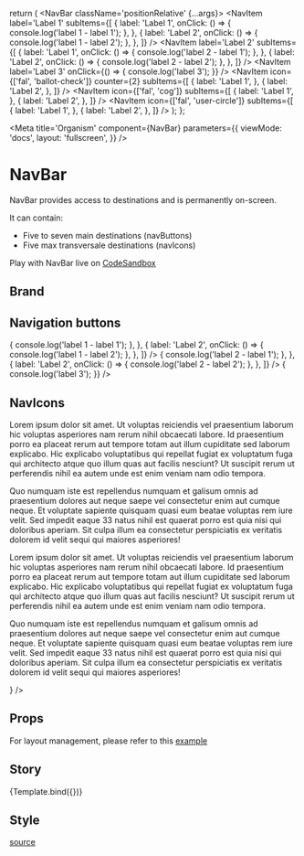 


  return (
    <Router>
      <NavBar className='positionRelative' {...args}>
        <NavBarMenu>
          <NavItem
            label='Label 1'
            subItems={[
              {
                label: 'Label 1',
                onClick: () => {
                  console.log('label 1 - label 1');
                },
              },
              {
                label: 'Label 2',
                onClick: () => {
                  console.log('label 1 - label 2');
                },
              },
            ]}
          />
          <NavItem
            label='Label 2'
            subItems={[
              {
                label: 'Label 1',
                onClick: () => {
                  console.log('label 2 - label 1');
                },
              },
              {
                label: 'Label 2',
                onClick: () => {
                  console.log('label 2 - label 2');
                },
              },
            ]}
          />
          <NavItem
            label='Label 3'
            onClick={() => {
              console.log('label 3');
            }}
          />
        </NavBarMenu>
        <NavBarUtilities>
          <NavItem
            icon={['fal', 'ballot-check']}
            counter={2}
            subItems={[
              {
                label: 'Label 1',
              },
              {
                label: 'Label 2',
              },
            ]}
          />
          <NavItem
            icon={['fal', 'cog']}
            subItems={[
              {
                label: 'Label 1',
              },
              {
                label: 'Label 2',
              },
            ]}
          />
          <NavItem
            icon={['fal', 'user-circle']}
            subItems={[
              {
                label: 'Label 1',
              },
              {
                label: 'Label 2',
              },
            ]}
          />
        </NavBarUtilities>
      </NavBar>
    </Router>
  );
};

<Meta
  title='Organism'
  component={NavBar}
  parameters={{
    viewMode: 'docs',
    layout: 'fullscreen',
  }}
/>

# NavBar

NavBar provides access to destinations and is permanently on-screen.

It can contain:

- Five to seven main destinations (navButtons)
- Five max transversale destinations (navIcons)

Play with NavBar live on [CodeSandbox](https://codesandbox.io/s/sidebar-demo-t4s312)

## Brand

<Canvas isExpanded={true}>
  <Router>
    <NavBar
      brand={{
        logoSource: './images/logo.svg',
        redirection: '/',
      }}
      className='positionRelative'
    />
  </Router>
</Canvas>

## Navigation buttons

<Canvas isExpanded={false}>
  <Router>
    <NavBar
      brand={{
        logoSource: './images/logo.svg',
        redirection: '/',
      }}
      className='positionRelative'>
      <NavBarMenu>
        <NavItem
          label='Label 1'
          subItems={[
            {
              label: 'Label 1',
              onClick: () => {
                console.log('label 1 - label 1');
              },
            },
            {
              label: 'Label 2',
              onClick: () => {
                console.log('label 1 - label 2');
              },
            },
          ]}
        />
        <NavItem
          label='Label 2'
          subItems={[
            {
              label: 'Label 1',
              onClick: () => {
                console.log('label 2 - label 1');
              },
            },
            {
              label: 'Label 2',
              onClick: () => {
                console.log('label 2 - label 2');
              },
            },
          ]}
        />
        <NavItem
          label='Label 3'
          onClick={() => {
            console.log('label 3');
          }}
        />
      </NavBarMenu>
    </NavBar>
  </Router>
</Canvas>

## NavIcons

<Canvas isExpanded={false}>
  <Router>
    <NavBar
      brand={{
        logoSource: './images/logo.svg',
      }}
      className='positionRelative'>
      <NavBarUtilities>
        <NavItem
          icon={['fal', 'ballot-check']}
          counter={2}
          subItems={[
            {
              label: 'Label 1',
            },
            {
              label: 'Label 2',
            },
          ]}
        />
        <NavItem
          icon={['fal', 'bell']}
          counter='+99'
          customSubItem={
            <div
              style={{
                maxWidth: '500px',
                height: '300px',
                padding: '0px 16px',
                overflowX: 'hidden',
                overflowY: 'auto',
                backgroundColor: '#FFF',
              }}>
              <p>
                Lorem ipsum dolor sit amet. Ut voluptas reiciendis vel praesentium laborum hic voluptas asperiores nam
                rerum nihil obcaecati labore. Id praesentium porro ea placeat rerum aut tempore totam aut illum
                cupiditate sed laborum explicabo. Hic explicabo voluptatibus qui repellat fugiat ex voluptatum fuga qui
                architecto atque quo illum quas aut facilis nesciunt? Ut suscipit rerum ut perferendis nihil ea autem
                unde est enim veniam nam odio tempora.
              </p>
              <p>
                Quo numquam iste est repellendus numquam et galisum omnis ad praesentium dolores aut neque saepe vel
                consectetur enim aut cumque neque. Et voluptate sapiente quisquam quasi eum beatae voluptas rem iure
                velit. Sed impedit eaque 33 natus nihil est quaerat porro est quia nisi qui doloribus aperiam. Sit culpa
                illum ea consectetur perspiciatis ex veritatis dolorem id velit sequi qui maiores asperiores!
              </p>
              <p>
                Lorem ipsum dolor sit amet. Ut voluptas reiciendis vel praesentium laborum hic voluptas asperiores nam
                rerum nihil obcaecati labore. Id praesentium porro ea placeat rerum aut tempore totam aut illum
                cupiditate sed laborum explicabo. Hic explicabo voluptatibus qui repellat fugiat ex voluptatum fuga qui
                architecto atque quo illum quas aut facilis nesciunt? Ut suscipit rerum ut perferendis nihil ea autem
                unde est enim veniam nam odio tempora.
              </p>
              <p>
                Quo numquam iste est repellendus numquam et galisum omnis ad praesentium dolores aut neque saepe vel
                consectetur enim aut cumque neque. Et voluptate sapiente quisquam quasi eum beatae voluptas rem iure
                velit. Sed impedit eaque 33 natus nihil est quaerat porro est quia nisi qui doloribus aperiam. Sit culpa
                illum ea consectetur perspiciatis ex veritatis dolorem id velit sequi qui maiores asperiores!
              </p>
            </div>
          }
        />
        <NavItem
          icon={['fal', 'cog']}
          subItems={[
            {
              label: 'Label 1',
            },
            {
              label: 'Label 2',
            },
          ]}
        />
        <NavItem
          icon={['fal', 'user-circle']}
          subItems={[
            {
              label: 'Label 1',
            },
            {
              label: 'Label 2',
            },
          ]}
        />
      </NavBarUtilities>
    </NavBar>
  </Router>
</Canvas>

## Props

<ArgsTable of={NavBar} sort='requiredFirst' />

For layout management, please refer to this [example](https://codesandbox.io/s/size-management-sidebar-xtpkk0)

## Story

<Canvas>
  <Story
    name='NavBar'
    args={{
      brand: {
        logoSource: './images/logo.svg',
        redirection: '/',
      },
    }}>
    {Template.bind({})}
  </Story>
</Canvas>

## Style

[source](https://github.com/CharlesCoqueret/ghost-design-system/blob/main/src/assets/_navbar.scss)

<Source language='css' dark format={true} code={navbarStyle} />
